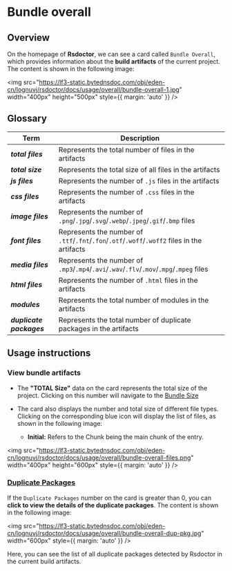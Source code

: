# Bundle overall

## Overview

On the homepage of **Rsdoctor**, we can see a card called `Bundle Overall`, which provides information about the **build artifacts** of the current project. The content is shown in the following image:

<img
  src="https://lf3-static.bytednsdoc.com/obj/eden-cn/lognuvj/rsdoctor/docs/usage/overall/bundle-overall-1.jpg"
  width="400px"
  height="500px"
  style={{ margin: 'auto' }}
/>

## Glossary

| Term                             | Description                                                                                  |
| -------------------------------- | -------------------------------------------------------------------------------------------- |
| <b><i>total files</i></b>        | Represents the total number of files in the artifacts                                        |
| <b><i>total size</i></b>         | Represents the total size of all files in the artifacts                                      |
| <b><i>js files</i></b>           | Represents the number of `.js` files in the artifacts                                        |
| <b><i>css files</i></b>          | Represents the number of `.css` files in the artifacts                                       |
| <b><i>image files</i></b>        | Represents the number of `.png`/`.jpg`/`.svg`/`.webp`/`.jpeg`/`.gif`/`.bmp` files            |
| <b><i>font files</i></b>         | Represents the number of `.ttf`/`.fnt`/`.fon`/`.otf`/`.woff`/`.woff2` files in the artifacts |
| <b><i>media files</i></b>        | Represents the number of `.mp3`/`.mp4`/`.avi`/`.wav`/`.flv`/`.mov`/`.mpg`/`.mpeg` files      |
| <b><i>html files</i></b>         | Represents the number of `.html` files in the artifacts                                      |
| <b><i>modules</i></b>            | Represents the total number of modules in the artifacts                                      |
| <b><i>duplicate packages</i></b> | Represents the total number of duplicate packages in the artifacts                           |

## Usage instructions

### View bundle artifacts

- The **"TOTAL Size"** data on the card represents the total size of the project. Clicking on this number will navigate to the [Bundle Size](./bundle-size.mdx)

- The card also displays the number and total size of different file types. Clicking on the corresponding blue icon will display the list of files, as shown in the following image:
  - **Initial:** Refers to the Chunk being the main chunk of the entry.

<img
  src="https://lf3-static.bytednsdoc.com/obj/eden-cn/lognuvj/rsdoctor/docs/usage/overall/bundle-overall-files.png"
  width="400px"
  height="600px"
  style={{ margin: 'auto' }}
/>

### [Duplicate Packages](../../blog/topic/duplicate-pkg-problem.mdx)

If the `Duplicate Packages` number on the card is greater than 0, you can **click to view the details of the duplicate packages**. The content is shown in the following image:

<img
  src="https://lf3-static.bytednsdoc.com/obj/eden-cn/lognuvj/rsdoctor/docs/usage/overall/bundle-overall-dup-pkg.jpg"
  width="600px"
  style={{ margin: 'auto' }}
/>

Here, you can see the list of all duplicate packages detected by Rsdoctor in the current build artifacts.
